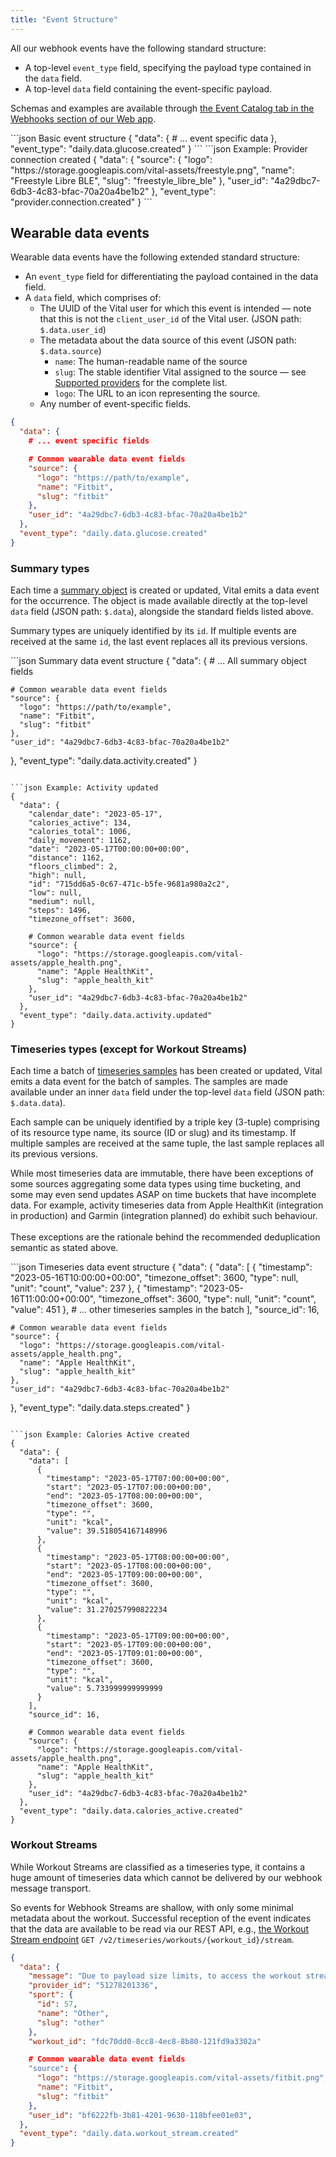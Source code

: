 ```yaml
---
title: "Event Structure"
---
```


All our webhook events have the following standard structure:

* A top-level `event_type` field, specifying the payload type contained in the `data` field.
* A top-level `data` field containing the event-specific payload.

Schemas and examples are available through [the Event Catalog tab in the Webhooks section of our Web app](https://app.tryvital.io).

<CodeGroup>
```json Basic event structure
{
  "data": {
    # ... event specific data
  },
  "event_type": "daily.data.glucose.created"
}
```
```json Example: Provider connection created
{
  "data": {
    "source": {
      "logo": "https://storage.googleapis.com/vital-assets/freestyle.png",
      "name": "Freestyle Libre BLE",
      "slug": "freestyle_libre_ble"
    },
    "user_id": "4a29dbc7-6db3-4c83-bfac-70a20a4be1b2"
  },
  "event_type": "provider.connection.created"
}
```
</CodeGroup>

## Wearable data events

Wearable data events have the following extended standard structure:

* An `event_type` field for differentiating the payload contained in the data field.
* A `data` field, which comprises of:
   * The UUID of the Vital user for which this event is intended — note that this is not the `client_user_id` of the Vital user. (JSON path: `$.data.user_id`)
   * The metadata about the data source of this event (JSON path: `$.data.source`)
      * `name`: The human-readable name of the source
      * `slug`: The stable identifier Vital assigned to the source — see [Supported providers](/wearables/providers/introduction) for the complete list.
      * `logo`: The URL to an icon representing the source.
   * Any number of event-specific fields.


```json Wearable data event structure
{
  "data": {
    # ... event specific fields

    # Common wearable data event fields
    "source": {
      "logo": "https://path/to/example",
      "name": "Fitbit",
      "slug": "fitbit"
    },
    "user_id": "4a29dbc7-6db3-4c83-bfac-70a20a4be1b2"
  },
  "event_type": "daily.data.glucose.created"
}
```

### Summary types

Each time a [summary object](/wearables/providers/resources) is created or updated, Vital emits a data event for the occurrence.
The object is made available directly at the top-level `data` field (JSON path: `$.data`), alongside the standard fields listed above.

<Warning>Summary types are uniquely identified by its `id`. If multiple events are received at the same `id`, the last event replaces all its previous versions.</Warning>

<CodeGroup>
```json Summary data event structure
{
  "data": {
    # ... All summary object fields

    # Common wearable data event fields
    "source": {
      "logo": "https://path/to/example",
      "name": "Fitbit",
      "slug": "fitbit"
    },
    "user_id": "4a29dbc7-6db3-4c83-bfac-70a20a4be1b2"
  },
  "event_type": "daily.data.activity.created"
}
```

```json Example: Activity updated
{
  "data": {
    "calendar_date": "2023-05-17",
    "calories_active": 134,
    "calories_total": 1006,
    "daily_movement": 1162,
    "date": "2023-05-17T00:00:00+00:00",
    "distance": 1162,
    "floors_climbed": 2,
    "high": null,
    "id": "715dd6a5-0c67-471c-b5fe-9681a980a2c2",
    "low": null,
    "medium": null,
    "steps": 1496,
    "timezone_offset": 3600,

    # Common wearable data event fields
    "source": {
      "logo": "https://storage.googleapis.com/vital-assets/apple_health.png",
      "name": "Apple HealthKit",
      "slug": "apple_health_kit"
    },
    "user_id": "4a29dbc7-6db3-4c83-bfac-70a20a4be1b2"
  },
  "event_type": "daily.data.activity.updated"
}
```
</CodeGroup>

### Timeseries types (except for Workout Streams)

Each time a batch of [timeseries samples](/wearables/providers/resources) has been created or updated, Vital emits a data event for the batch of samples.
The samples are made available under an inner `data` field under the top-level `data` field (JSON path: `$.data.data`).

<Warning>Each sample can be uniquely identified by a triple key (3-tuple) comprising of its resource type name, its source (ID or slug) and its timestamp. If multiple samples are received at
the same tuple, the last sample replaces all its previous versions.</Warning>

<Info>While most timeseries data are immutable, there have been exceptions of some sources aggregating some data types using time bucketing,
and some may even send updates ASAP on time buckets that have incomplete data. For example, activity timeseries data from Apple HealthKit
(integration in production) and Garmin (integration planned) do exhibit such behaviour.<br /><br />These exceptions are the rationale behind the recommended deduplication semantic as stated above.</Info>

<CodeGroup>
```json Timeseries data event structure
{
  "data": {
    "data": [
      {
        "timestamp": "2023-05-16T10:00:00+00:00",
        "timezone_offset": 3600,
        "type": null,
        "unit": "count",
        "value": 237
      },
      {
        "timestamp": "2023-05-16T11:00:00+00:00",
        "timezone_offset": 3600,
        "type": null,
        "unit": "count",
        "value": 451
      },
      # ... other timeseries samples in the batch
    ],
    "source_id": 16,

    # Common wearable data event fields
    "source": {
      "logo": "https://storage.googleapis.com/vital-assets/apple_health.png",
      "name": "Apple HealthKit",
      "slug": "apple_health_kit"
    },
    "user_id": "4a29dbc7-6db3-4c83-bfac-70a20a4be1b2"
  },
  "event_type": "daily.data.steps.created"
}
```

```json Example: Calories Active created
{
  "data": {
    "data": [
      {
        "timestamp": "2023-05-17T07:00:00+00:00",
        "start": "2023-05-17T07:00:00+00:00",
        "end": "2023-05-17T08:00:00+00:00",
        "timezone_offset": 3600,
        "type": "",
        "unit": "kcal",
        "value": 39.518054167148996
      },
      {
        "timestamp": "2023-05-17T08:00:00+00:00",
        "start": "2023-05-17T08:00:00+00:00",
        "end": "2023-05-17T09:00:00+00:00",
        "timezone_offset": 3600,
        "type": "",
        "unit": "kcal",
        "value": 31.270257990822234
      },
      {
        "timestamp": "2023-05-17T09:00:00+00:00",
        "start": "2023-05-17T09:00:00+00:00",
        "end": "2023-05-17T09:01:00+00:00",
        "timezone_offset": 3600,
        "type": "",
        "unit": "kcal",
        "value": 5.733999999999999
      }
    ],
    "source_id": 16,

    # Common wearable data event fields
    "source": {
      "logo": "https://storage.googleapis.com/vital-assets/apple_health.png",
      "name": "Apple HealthKit",
      "slug": "apple_health_kit"
    },
    "user_id": "4a29dbc7-6db3-4c83-bfac-70a20a4be1b2"
  },
  "event_type": "daily.data.calories_active.created"
}
```
</CodeGroup>

### Workout Streams

While Workout Streams are classified as a timeseries type, it contains a huge amount of timeseries data
which cannot be delivered by our webhook message transport.

So events for Webhook Streams are shallow, with only some minimal metadata about the workout. Successful
reception of the event indicates that the data are available to be read via our REST API,
e.g., [the Workout Stream endpoint](/api-reference/workouts/get-stream) `GET /v2/timeseries/workouts/{workout_id}/stream`.

```json Workout Stream created
{
  "data": {
    "message": "Due to payload size limits, to access the workout stream, please use the /workouts/edc80dd0-8cc8-4ec8-8b80-931fd9a3309a/stream endpoint.",
    "provider_id": "51278201336",
    "sport": {
      "id": 57,
      "name": "Other",
      "slug": "other"
    },
    "workout_id": "fdc70dd0-8cc8-4ec8-8b80-121fd9a3302a"

    # Common wearable data event fields
    "source": {
      "logo": "https://storage.googleapis.com/vital-assets/fitbit.png",
      "name": "Fitbit",
      "slug": "fitbit"
    },
    "user_id": "bf6222fb-3b81-4201-9630-118bfee01e03",
  },
  "event_type": "daily.data.workout_stream.created"
}
```